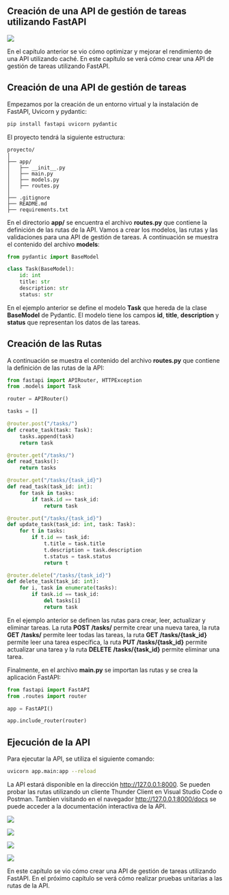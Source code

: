 ::: justify
# Creación de una API de gestión de tareas utilizando FastAPI

:::{.center}
![](images/paste-58.png)
:::

En el capítulo anterior se vio cómo optimizar y mejorar el rendimiento de una API utilizando caché. En este capítulo se verá cómo crear una API de gestión de tareas utilizando FastAPI.

## Creación de una API de gestión de tareas

Empezamos por la creación de un entorno virtual y la instalación de FastAPI, Uvicorn y pydantic:

``` bash
pip install fastapi uvicorn pydantic
```

El proyecto tendrá la siguiente estructura:

``` plaintext
proyecto/
│
├── app/
│   ├── __init__.py
│   ├── main.py
│   ├── models.py
│   ├── routes.py
│
├── .gitignore
├── README.md
├── requirements.txt
```

En el directorio **app/** se encuentra el archivo **routes.py** que contiene la definición de las rutas de la API. Vamos a crear los modelos, las rutas y las validaciones para una API de gestión de tareas. A continuación se muestra el contenido del archivo **models**:

``` python
from pydantic import BaseModel

class Task(BaseModel):
    id: int
    title: str
    description: str
    status: str
```

En el ejemplo anterior se define el modelo **Task** que hereda de la clase **BaseModel** de Pydantic. El modelo tiene los campos **id**, **title**, **description** y **status** que representan los datos de las tareas.

## Creación de las Rutas

A continuación se muestra el contenido del archivo **routes.py** que contiene la definición de las rutas de la API:

``` python
from fastapi import APIRouter, HTTPException
from .models import Task

router = APIRouter()

tasks = []

@router.post("/tasks/")
def create_task(task: Task):
    tasks.append(task)
    return task

@router.get("/tasks/")
def read_tasks():
    return tasks

@router.get("/tasks/{task_id}")
def read_task(task_id: int):
    for task in tasks:
        if task.id == task_id:
            return task

@router.put("/tasks/{task_id}")
def update_task(task_id: int, task: Task):
    for t in tasks:
        if t.id == task_id:
            t.title = task.title
            t.description = task.description
            t.status = task.status
            return t

@router.delete("/tasks/{task_id}")
def delete_task(task_id: int):
    for i, task in enumerate(tasks):
        if task.id == task_id:
            del tasks[i]
            return task
```

En el ejemplo anterior se definen las rutas para crear, leer, actualizar y eliminar tareas. La ruta **POST** **/tasks/** permite crear una nueva tarea, la ruta **GET** **/tasks/** permite leer todas las tareas, la ruta **GET** **/tasks/{task_id}** permite leer una tarea específica, la ruta **PUT** **/tasks/{task_id}** permite actualizar una tarea y la ruta **DELETE** **/tasks/{task_id}** permite eliminar una tarea.

Finalmente, en el archivo **main.py** se importan las rutas y se crea la aplicación FastAPI:

``` python
from fastapi import FastAPI
from .routes import router

app = FastAPI()

app.include_router(router)
```

## Ejecución de la API

Para ejecutar la API, se utiliza el siguiente comando:

``` bash
uvicorn app.main:app --reload
```

La API estará disponible en la dirección <http://127.0.0.1:8000>. Se pueden probar las rutas utilizando un cliente Thunder Client en Visual Studio Code o Postman. Tambien visitando en el navegador <http://127.0.0.1:8000/docs> se puede acceder a la documentación interactiva de la API.

:::{.center}
![](images/paste-54.png)

![](images/paste-55.png)

![](images/paste-56.png)

![](images/paste-57.png)
:::

En este capítulo se vio cómo crear una API de gestión de tareas utilizando FastAPI. En el próximo capítulo se verá cómo realizar pruebas unitarias a las rutas de la API.
:::